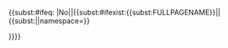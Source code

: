 {{<includeonly>subst:</includeonly>#ifeq: {{{welcome}}}|No||{{<includeonly>subst:</includeonly>#ifexist:{{<includeonly>subst:</includeonly>FULLPAGENAME}}||{{<includeonly>subst:</includeonly>{{{welcome|firstarticle}}}|{{{target}}}|namespace={{{namespace|}}}}}

}}}}<noinclude>
{{documentation}}
</noinclude>